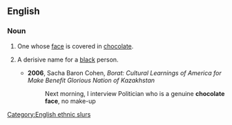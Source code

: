 ==English==

===Noun===
{{en-noun}}

# One whose [[face]] is covered in [[chocolate]].
# {{lb|en|rare|offensive}} A derisive name for a [[black]] person.
#* '''2006''', Sacha Baron Cohen, ''Borat: Cultural Learnings of America for Make Benefit Glorious Nation of Kazakhstan''
#*: Next morning, I interview Politician who is a genuine '''chocolate face''', no make-up

[[Category:English ethnic slurs]]